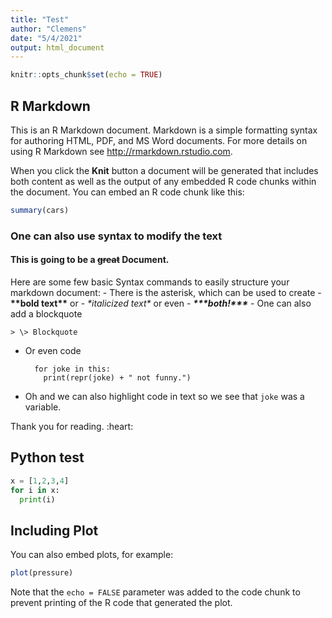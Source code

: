 ```yaml
---
title: "Test"
author: "Clemens"
date: "5/4/2021"
output: html_document
---
```


```r
knitr::opts_chunk$set(echo = TRUE)
```

## R Markdown

This is an R Markdown document. Markdown is a simple formatting syntax for authoring HTML, PDF, and MS Word documents. For more details on using R Markdown see <http://rmarkdown.rstudio.com>.

When you click the **Knit** button a document will be generated that includes both content as well as the output of any embedded R code chunks within the document. You can embed an R code chunk like this:

```r
summary(cars)
```

### One can also use syntax to modify the text
#### This is going to be a ~~great~~ Document.
Here are some few basic Syntax commands to easily structure your markdown document:
- There is the asterisk, which can be used to create
  - **\*\*bold text\*\*** or
  - *\*italicized text\** or even
  - ***\*\*\*both!\*\*\****
- One can also add a blockquote

    > \> Blockquote

- Or even code

        for joke in this:
          print(repr(joke) + " not funny.")

- Oh and we can also highlight code in text so we see that `joke` was a variable.

Thank you for reading. :heart:


##  Python test
```python
x = [1,2,3,4]
for i in x:
  print(i)
```


## Including Plot

You can also embed plots, for example:

```r
plot(pressure)
```

Note that the `echo = FALSE` parameter was added to the code chunk to prevent printing of the R code that generated the plot.
